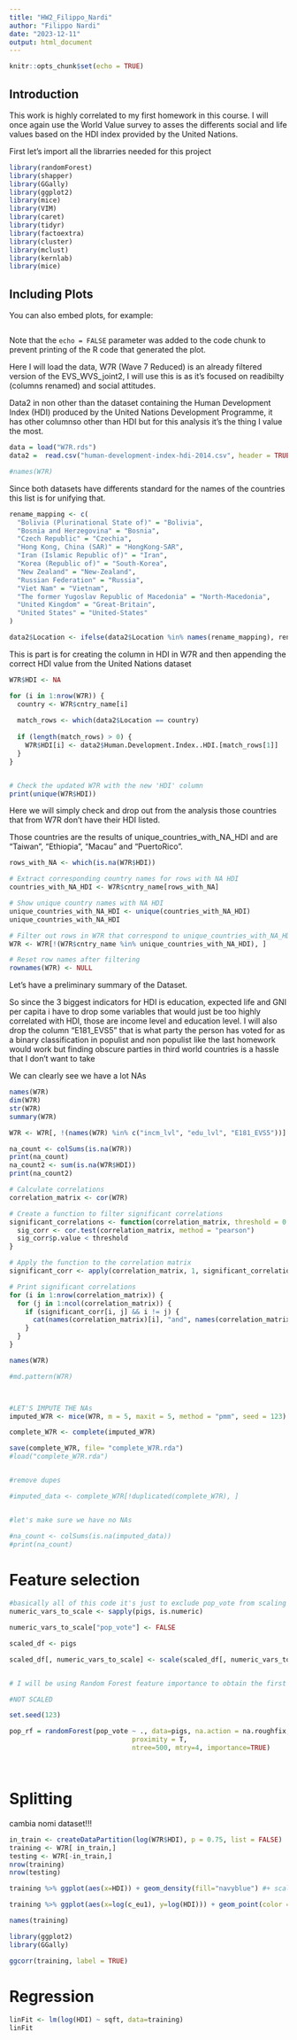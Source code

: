 ```yaml
---
title: "HW2_Filippo_Nardi"
author: "Filippo Nardi"
date: "2023-12-11"
output: html_document
---
```


```r
knitr::opts_chunk$set(echo = TRUE)
```

## Introduction

This work is highly correlated to my first homework in this course. I will once again use the World Value survey to asses the differents social and life values based on the HDI index provided by the United Nations.

First let's import all the librarries needed for this project

```r
library(randomForest)
library(shapper)
library(GGally)
library(ggplot2)
library(mice)
library(VIM)
library(caret)
library(tidyr) 
library(factoextra)
library(cluster)
library(mclust)
library(kernlab)
library(mice)

```

## Including Plots

You can also embed plots, for example:

```r

```

Note that the `echo = FALSE` parameter was added to the code chunk to prevent printing of the R code that generated the plot.

Here I will load the data, W7R (Wave 7 Reduced) is an already filtered version of the EVS_WVS_joint2, I will use this is as it's focused on readibilty (columns renamed) and social attitudes.

Data2 in non other than the dataset containing the Human Development Index (HDI) produced by the United Nations Development Programme, it has other columnso other than HDI but for this analysis it's the thing I value the most.

```r
data = load("W7R.rds")
data2 =  read.csv("human-development-index-hdi-2014.csv", header = TRUE, stringsAsFactors = FALSE, fileEncoding = "UTF-8")

#names(W7R)


```

Since both datasets have differents standard for the names of the countries this list is for unifying that.

```r

rename_mapping <- c(
  "Bolivia (Plurinational State of)" = "Bolivia",
  "Bosnia and Herzegovina" = "Bosnia",
  "Czech Republic" = "Czechia",
  "Hong Kong, China (SAR)" = "HongKong-SAR",
  "Iran (Islamic Republic of)" = "Iran",
  "Korea (Republic of)" = "South-Korea",
  "New Zealand" = "New-Zealand",
  "Russian Federation" = "Russia",
  "Viet Nam" = "Vietnam",
  "The former Yugoslav Republic of Macedonia" = "North-Macedonia",
  "United Kingdom" = "Great-Britain",
  "United States" = "United-States"
)

data2$Location <- ifelse(data2$Location %in% names(rename_mapping), rename_mapping[data2$Location], data2$Location)


```

This is part is for creating the column in HDI in W7R and then appending the correct HDI value from the United Nations dataset

```r
W7R$HDI <- NA

for (i in 1:nrow(W7R)) {
  country <- W7R$cntry_name[i]
  
  match_rows <- which(data2$Location == country)
  
  if (length(match_rows) > 0) {
    W7R$HDI[i] <- data2$Human.Development.Index..HDI.[match_rows[1]]
  }
}


# Check the updated W7R with the new 'HDI' column
print(unique(W7R$HDI))
```

Here we will simply check and drop out from the analysis those countries that from W7R don't have their HDI listed.

Those countries are the results of unique_countries_with_NA_HDI and are "Taiwan", "Ethiopia", "Macau" and "PuertoRico".

```r
rows_with_NA <- which(is.na(W7R$HDI))

# Extract corresponding country names for rows with NA HDI
countries_with_NA_HDI <- W7R$cntry_name[rows_with_NA]

# Show unique country names with NA HDI
unique_countries_with_NA_HDI <- unique(countries_with_NA_HDI)
unique_countries_with_NA_HDI

# Filter out rows in W7R that correspond to unique_countries_with_NA_HDI
W7R <- W7R[!(W7R$cntry_name %in% unique_countries_with_NA_HDI), ]

# Reset row names after filtering
rownames(W7R) <- NULL

```

Let's have a preliminary summary of the Dataset.

So since the 3 biggest indicators for HDI is education, expected life and GNI per capita i have to drop some variables that would just be too highly correlated with HDI, those are income level and education level. I will also drop the column "E181_EVS5" that is what party the person has voted for as a binary classification in populist and non populist like the last homework would work but finding obscure parties in third world countries is a hassle that I don't want to take

We can clearly see we have a lot NAs

```r
names(W7R)
dim(W7R)
str(W7R)
summary(W7R)

W7R <- W7R[, !(names(W7R) %in% c("incm_lvl", "edu_lvl", "E181_EVS5"))]

na_count <- colSums(is.na(W7R))
print(na_count)
na_count2 <- sum(is.na(W7R$HDI))
print(na_count2)

```

```r
# Calculate correlations
correlation_matrix <- cor(W7R)

# Create a function to filter significant correlations
significant_correlations <- function(correlation_matrix, threshold = 0.05) {
  sig_corr <- cor.test(correlation_matrix, method = "pearson")
  sig_corr$p.value < threshold
}

# Apply the function to the correlation matrix
significant_corr <- apply(correlation_matrix, 1, significant_correlations)

# Print significant correlations
for (i in 1:nrow(correlation_matrix)) {
  for (j in 1:ncol(correlation_matrix)) {
    if (significant_corr[i, j] && i != j) {
      cat(names(correlation_matrix)[i], "and", names(correlation_matrix)[j], ":", correlation_matrix[i, j], "\n")
    }
  }
}
```

```r
names(W7R)
```

```r

#md.pattern(W7R)



#LET'S IMPUTE THE NAs
imputed_W7R <- mice(W7R, m = 5, maxit = 5, method = "pmm", seed = 123)

complete_W7R <- complete(imputed_W7R)

save(complete_W7R, file= "complete_W7R.rda")
#load("complete_W7R.rda")


#remove dupes 

#imputed_data <- complete_W7R[!duplicated(complete_W7R), ]


#let's make sure we have no NAs

#na_count <- colSums(is.na(imputed_data))
#print(na_count)
```

# Feature selection

```r


#basically all of this code it's just to exclude pop_vote from scaling
numeric_vars_to_scale <- sapply(pigs, is.numeric)

numeric_vars_to_scale["pop_vote"] <- FALSE

scaled_df <- pigs

scaled_df[, numeric_vars_to_scale] <- scale(scaled_df[, numeric_vars_to_scale])


# I will be using Random Forest feature importance to obtain the first 20 variables to predict pop_vote scaled and not scaled:

#NOT SCALED 

set.seed(123)

pop_rf = randomForest(pop_vote ~ ., data=pigs, na.action = na.roughfix,
                               proximity = T,
                               ntree=500, mtry=4, importance=TRUE)




```

# Splitting

cambia nomi dataset!!!

```r
in_train <- createDataPartition(log(W7R$HDI), p = 0.75, list = FALSE)  # 75% for training
training <- W7R[ in_train,]
testing <- W7R[-in_train,]
nrow(training)
nrow(testing)

```

```r
training %>% ggplot(aes(x=HDI)) + geom_density(fill="navyblue") #+ scale_x_log10()
```

```r

training %>% ggplot(aes(x=log(c_eu1), y=log(HDI))) + geom_point(color = "navyblue")
```

```r
names(training)
```

```r

library(ggplot2)
library(GGally)

ggcorr(training, label = TRUE)
```

# Regression

```r

linFit <- lm(log(HDI) ~ sqft, data=training)
linFit
```
